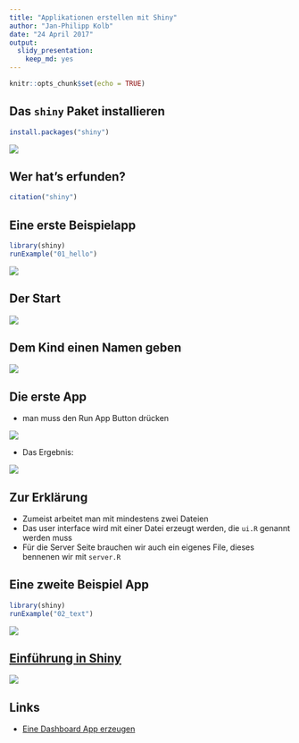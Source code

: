```yaml
---
title: "Applikationen erstellen mit Shiny"
author: "Jan-Philipp Kolb"
date: "24 April 2017"
output: 
  slidy_presentation: 
    keep_md: yes
---
```


```r
knitr::opts_chunk$set(echo = TRUE)
```

## Das `shiny` Paket installieren

```r
install.packages("shiny")
```

![](figure/shinyLogo.PNG)

## Wer hat's erfunden?

```r
citation("shiny")
```



## Eine erste Beispielapp

```r
library(shiny)
runExample("01_hello")
```

![](figure/ErsteShinyApp.PNG)

## Der Start

![](figure/ShinyApp.PNG)

## Dem Kind einen Namen geben

![](figure/ShinyAppEx.PNG)

## Die erste App

- man muss den Run App Button drücken

![](figure/RunApp.PNG)

- Das Ergebnis:

![](figure/FirstShinyApp.PNG)

## Zur Erklärung

- Zumeist arbeitet man mit mindestens zwei Dateien
- Das user interface wird mit einer Datei erzeugt werden, die `ui.R` genannt werden muss
- Für die Server Seite brauchen wir auch ein eigenes File, dieses bennenen wir mit `server.R`

## Eine zweite Beispiel App

```r
library(shiny)
runExample("02_text")
```

![](http://rstudio.github.io/shiny/tutorial/screenshots/shiny-text.png)


## [Einführung in Shiny](https://shiny.rstudio.com/tutorial/)

![](figure/TeachYourselfShiny.PNG)

## Links 

- [Eine Dashboard App erzeugen](https://shiny.rstudio.com/tutorial/js-lesson1/#creating-a-dashboard-app)

